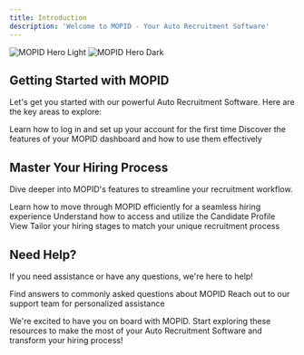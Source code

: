 ```yaml
---
title: Introduction
description: 'Welcome to MOPID - Your Auto Recruitment Software'
---
```


<img
  className="block dark:hidden"
  src="/images/hero-light.svg"
  alt="MOPID Hero Light"
/>
<img
  className="hidden dark:block"
  src="/images/hero-dark.svg"
  alt="MOPID Hero Dark"
/>

## Getting Started with MOPID

Let's get you started with our powerful Auto Recruitment Software. Here are the key areas to explore:

<CardGroup cols={2}>
  <Card
    title="Accessing MOPID"
    icon="right-to-bracket"
    href="/modules/ats-platform/login-dashboard/login-process"
  >
    Learn how to log in and set up your account for the first time
  </Card>
  <Card
    title="Exploring Your Dashboard"
    icon="chart-simple"
    href="/modules/ats-platform/login-dashboard/dashboard"
  >
    Discover the features of your MOPID dashboard and how to use them effectively
  </Card>
</CardGroup>

## Master Your Hiring Process

Dive deeper into MOPID's features to streamline your recruitment workflow.

<CardGroup cols={2}>
  <Card
    title="Navigating with Ease"
    icon="compass"
    href="/modules/ats-platform/login-dashboard/navigation"
  >
    Learn how to move through MOPID efficiently for a seamless hiring experience
  </Card>
  <Card
    title="Managing Candidates"
    icon="users"
    href="/modules/ats-platform/candidate-list-view/overview"
  >
    Understand how to access and utilize the Candidate Profile View
  </Card>
  <Card
    title="Customizing Your Pipeline"
    icon="sitemap"
    href="modules/ats-platform/candidate-list-view/understanding"
  >
    Tailor your hiring stages to match your unique recruitment process
  </Card>
</CardGroup>

## Need Help?

If you need assistance or have any questions, we're here to help!

<CardGroup cols={2}>
  <Card
    title="FAQ"
    icon="circle-question"
    href="https://mopid.me/"
  >
    Find answers to commonly asked questions about MOPID
  </Card>
  <Card
    title="Contact Support"
    icon="headset"
    href="mailto:support@mopid.me"
  >
    Reach out to our support team for personalized assistance
  </Card>
</CardGroup>

We're excited to have you on board with MOPID. Start exploring these resources to make the most of your Auto Recruitment Software and transform your hiring process!